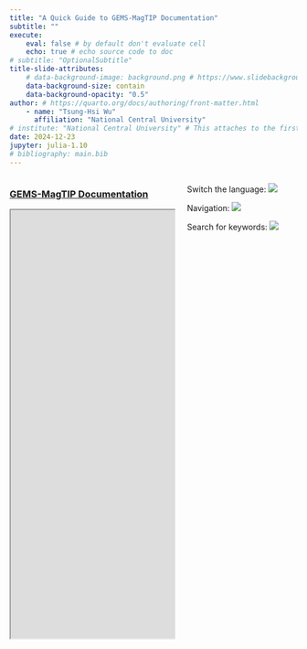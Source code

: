 ```yaml
---
title: "A Quick Guide to GEMS-MagTIP Documentation"
subtitle: ""
execute: 
    eval: false # by default don't evaluate cell
    echo: true # echo source code to doc
# subtitle: "OptionalSubtitle"
title-slide-attributes: 
    # data-background-image: background.png # https://www.slidebackground.com/collection/natural-ppt
    data-background-size: contain
    data-background-opacity: "0.5"
author: # https://quarto.org/docs/authoring/front-matter.html
    - name: "Tsung-Hsi Wu"
      affiliation: "National Central University"
# institute: "National Central University" # This attaches to the first author only
date: 2024-12-23
jupyter: julia-1.10
# bibliography: main.bib
---
```



::::{.columns}::::
:::{.column width='60%'}

### [GEMS-MagTIP Documentation](https://cgrg-lab.github.io/GEMS-MagTIP/)


<iframe width="1800" height="750" src="https://cgrg-lab.github.io/GEMS-MagTIP/" title="GEMS-MagTIP Documentation"></iframe>

:::
:::{.column width='40%'}
Switch the language:
![](/assets/guide_gif/language_switch.gif)

Navigation:
![](/assets/guide_gif/navbar_left.gif)

Search for keywords:
![](/assets/guide_gif/search_keyword.gif)
:::
::::
